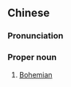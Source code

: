 {{also|波希米亚人}}
==Chinese==
{{zh-forms|s=波希米亚人|type=41}}

===Pronunciation===
{{zh-pron
|m=Bōxīmǐyà rén
|cat=pn
}}

===Proper noun===
{{zh-proper noun}}

# [[Bohemian]]